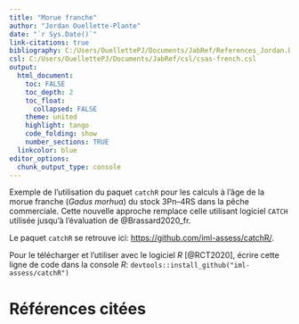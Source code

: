 ```yaml
---
title: "Morue franche"
author: "Jordan Ouellette-Plante"
date: "`r Sys.Date()`"
link-citations: true
bibliography: C:/Users/OuellettePJ/Documents/JabRef/References_Jordan.bib
csl: C:/Users/OuellettePJ/Documents/JabRef/csl/csas-french.csl
output:
  html_document:
    toc: FALSE
    toc_depth: 2
    toc_float:
      collapsed: FALSE
    theme: united
    highlight: tango
    code_folding: show
    number_sections: TRUE
  linkcolor: blue
editor_options: 
  chunk_output_type: console
---
```


Exemple de l'utilisation du paquet `catchR` pour les calculs à l'âge de la morue franche (*Gadus morhua*) du stock 3Pn--4RS dans la pêche commerciale. Cette nouvelle approche remplace celle utilisant logiciel `CATCH` utilisée jusqu'à l'évaluation de @Brassard2020_fr.

Le paquet `catchR` se retrouve ici: [https://github.com/iml-assess/catchR/](https://github.com/iml-assess/catchR/).

Pour le télécharger et l'utiliser avec le logiciel *R* [@RCT2020], écrire cette ligne de code dans la console *R*: `devtools::install_github("iml-assess/catchR")` 

# Références citées

